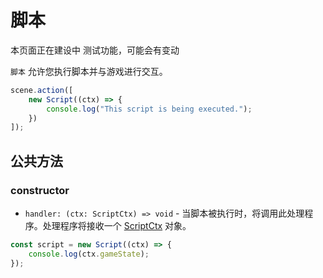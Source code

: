
# 脚本

<Callout type="warning" emoji="⚠️">
    本页面正在建设中
</Callout>

<Callout type="warning" emoji="⚠️">
    测试功能，可能会有变动
</Callout>

`脚本` 允许您执行脚本并与游戏进行交互。

```typescript
scene.action([
    new Script((ctx) => {
        console.log("This script is being executed.");
    })
]);
```

## 公共方法

### constructor

<Steps>

- `handler: (ctx: ScriptCtx) => void` - 当脚本被执行时，将调用此处理程序。处理程序将接收一个 [ScriptCtx](../types/ScriptCtx) 对象。

```typescript
const script = new Script((ctx) => {
    console.log(ctx.gameState);
});
```

</Steps>
